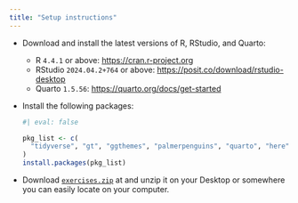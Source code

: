 ```yaml
---
title: "Setup instructions"
---
```


-   Download and install the latest versions of R, RStudio, and Quarto:

    -   R `4.4.1` or above: <https://cran.r-project.org>
    -   RStudio `2024.04.2+764` or above: <https://posit.co/download/rstudio-desktop>
    -   Quarto `1.5.56`: <https://quarto.org/docs/get-started>

-   Install the following packages:

    ```r
    #| eval: false

    pkg_list <- c(
      "tidyverse", "gt", "ggthemes", "palmerpenguins", "quarto", "here"
    )
    install.packages(pkg_list)
    ```

-   Download [`exercises.zip`](exercises.zip) at and unzip it on your Desktop or somewhere you can easily locate on your computer.
